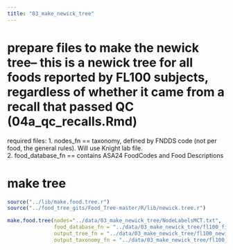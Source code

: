 ```yaml
---
title: "03_make_newick_tree"
---
```


# prepare files to make the newick tree-- this is a newick tree for **all** foods reported by FL100 subjects, regardless of whether it came from a recall that passed QC (04a_qc_recalls.Rmd)

required files: 
1. nodes_fn == taxonomy, defined by FNDDS code (not per food, the general rules). Will use Knight lab file.   
2. food_database_fn == contains ASA24 FoodCodes and Food Descriptions   

# make tree

```r
source("../lib/make.food.tree.r")
source("../food_tree_gits/Food_Tree-master/R/lib/newick.tree.r")
```

```r
make.food.tree(nodes="../data/03_make_newick_tree/NodeLabelsMCT.txt",
               food_database_fn = "../data/03_make_newick_tree/fl100_final_foods.txt", 
               output_tree_fn = "../data/03_make_newick_tree/fl100_newick_tree.txt", 
               output_taxonomy_fn = "../data/03_make_newick_tree/fl100_newick_taxonomy.txt")
```

